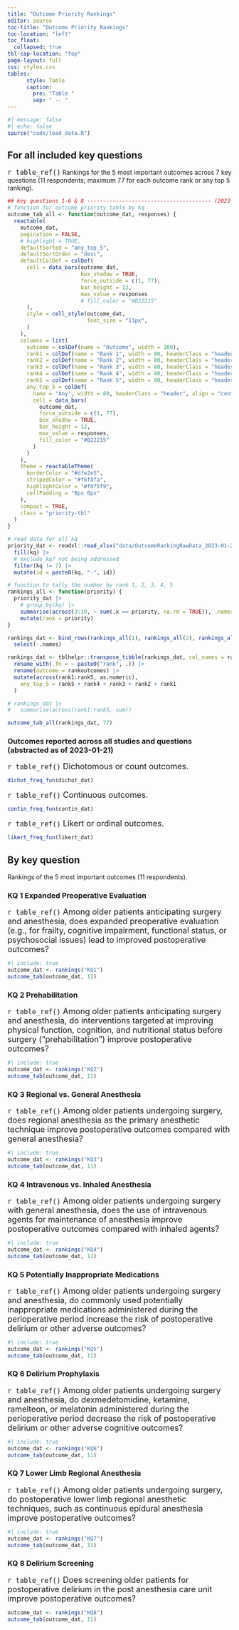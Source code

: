 ```yaml
---
title: "Outcome Priority Rankings"
editor: source
toc-title: "Outcome Priority Rankings"
toc-location: "left"
toc_float: 
  collapsed: true
tbl-cap-location: "top"
page-layout: full
css: styles.css
tables:
      style: Table
      caption:
        pre: "Table "
        sep: " -- "
---
```



```r
#| message: false
#| echo: false
source("code/load_data.R")
```

## For all included key questions 

<font size = 4> `r table_ref()`</font> Rankings for the 5 most important outcomes across 7 key questions (11 respondents; maximum 77 for each outcome rank or any top 5 ranking).

```r
## key questions 1-6 & 8 --------------------------------------- (2023-01-24 11:48) @----
# function for outcome priority table by kq
outcome_tab_all <- function(outcome_dat, responses) {
  reactable(
    outcome_dat,
    pagination = FALSE,
    # highlight = TRUE,
    defaultSorted = "any_top_5",
    defaultSortOrder = "desc",
    defaultColDef = colDef(
      cell = data_bars(outcome_dat,
                       box_shadow = TRUE,
                       force_outside = c(1, 77),
                       bar_height = 12,
                       max_value = responses
                       # fill_color = "#B22215"
      ),
      style = cell_style(outcome_dat,
                         font_size = "11px",
      )
    ),
    columns = list(
      outcome = colDef(name = "Outcome", width = 200),
      rank1 = colDef(name = "Rank 1", width = 80, headerClass = "header", align = "center"),
      rank2 = colDef(name = "Rank 2", width = 80, headerClass = "header", align = "center"),
      rank3 = colDef(name = "Rank 3", width = 80, headerClass = "header", align = "center"),
      rank4 = colDef(name = "Rank 4", width = 80, headerClass = "header", align = "center"),
      rank5 = colDef(name = "Rank 5", width = 80, headerClass = "header", align = "center"),
      any_top_5 = colDef(
        name = "Any", width = 80, headerClass = "header", align = "center",
        cell = data_bars(
          outcome_dat,
          force_outside = c(1, 77),
          box_shadow = TRUE,
          bar_height = 12,
          max_value = responses,
          fill_color = "#B22215"
        )
      )
    ),
    theme = reactableTheme(
      borderColor = "#dfe2e5",
      stripedColor = "#f6f8fa",
      highlightColor = "#f0f5f9",
      cellPadding = "0px 0px"
    ),
    compact = TRUE,
    class = "priority-tbl"
  )
}

# read data for all kq
priority_dat <- readxl::read_xlsx("data/OutcomeRankingRawData_2023-01-23_edit.xlsx", range = "A1:S89", sheet = "data") |>
  fill(kq) |>
  # exclude kq7 not being addressed
  filter(kq != 7) |>
  mutate(id = paste0(kq, "-", id))

# function to tally the number by rank 1, 2, 3, 4, 5
rankings_all <- function(priority) {
  priority_dat |>
    # group_by(kq) |>
    summarise(across(3:19, ~ sum(.x == priority, na.rm = TRUE)), .names = "{.col}") |>
    mutate(rank = priority)
}

rankings_dat <- bind_rows(rankings_all(1), rankings_all(2), rankings_all(3), rankings_all(4), rankings_all(5)) |>
  select(-.names)

rankings_dat <- tblhelpr::transpose_tibble(rankings_dat, col_names = rank, id_col = "outcomes") |>
  rename_with(.fn = ~ paste0("rank", .)) |>
  rename(outcome = rankoutcomes) |>
  mutate(across(rank1:rank5, as.numeric),
    any_top_5 = rank5 + rank4 + rank3 + rank2 + rank1
  )

# rankings_dat |>
#   summarise(across(rank1:rank5, sum))

outcome_tab_all(rankings_dat, 77)
```

### Outcomes reported across all studies and questions (abstracted as of 2023-01-21)

<font size = 4> `r table_ref()` Dichotomous or count outcomes. </font>

```r
dichot_freq_fun(dichot_dat)
```

<font size = 4> `r table_ref()` Continuous outcomes. </font>

```r
contin_freq_fun(contin_dat)
```

<font size = 4> `r table_ref()` Likert or ordinal outcomes. </font>

```r
likert_freq_fun(likert_dat)
```


## By key question

Rankings of the 5 most important outcomes (11 respondents).

### KQ 1 Expanded Preoperative Evaluation
<font size = 4> `r table_ref()`  Among older patients anticipating surgery and anesthesia, does expanded preoperative evaluation (e.g., for frailty, cognitive impairment, functional status, or psychosocial issues) lead to improved postoperative outcomes? </font>

```r
#| include: true
outcome_dat <- rankings("KQ1")
outcome_tab(outcome_dat, 11)
```

### KQ 2 Prehabilitation 
<font size = 4> `r table_ref()`  Among older patients anticipating surgery and anesthesia, do interventions targeted at improving physical function, cognition, and nutritional status before surgery (“prehabilitation”) improve postoperative outcomes? </font>


```r
#| include: true
outcome_dat <- rankings("KQ2")
outcome_tab(outcome_dat, 11)
```

### KQ 3 Regional vs. General Anesthesia

<font size = 4> `r table_ref()` Among older patients undergoing surgery, does regional anesthesia as the primary anesthetic technique improve postoperative outcomes compared with general anesthesia? </font>

```r
#| include: true
outcome_dat <- rankings("KQ3")
outcome_tab(outcome_dat, 11)
```

### KQ 4 Intravenous vs. Inhaled Anesthesia

<font size = 4> `r table_ref()` Among older patients undergoing surgery with general anesthesia, does the use of intravenous agents for maintenance of anesthesia improve postoperative outcomes compared with inhaled agents? </font>

```r
#| include: true
outcome_dat <- rankings("KQ4")
outcome_tab(outcome_dat, 11)
```

### KQ 5 Potentially Inappropriate Medications

<font size = 4> `r table_ref()` Among older patients undergoing surgery and anesthesia, do commonly used potentially inappropriate medications administered during the perioperative period increase the risk of postoperative delirium or other adverse outcomes? </font>

```r
#| include: true
outcome_dat <- rankings("KQ5")
outcome_tab(outcome_dat, 11)
```

### KQ 6 Delirium Prophylaxis

<font size = 4> `r table_ref()` Among older patients undergoing surgery and anesthesia, do dexmedetomidine, ketamine, ramelteon, or melatonin administered during the perioperative period decrease the risk of postoperative delirium or other adverse cognitive outcomes? </font>

```r
#| include: true
outcome_dat <- rankings("KQ6")
outcome_tab(outcome_dat, 11)
```

### KQ 7 Lower Limb Regional Anesthesia
<font size = 4> `r table_ref()` Among older patients undergoing surgery, do postoperative lower limb regional anesthetic techniques, such as continuous epidural anesthesia improve postoperative outcomes? </font>

```r
#| include: true
outcome_dat <- rankings("KQ7")
outcome_tab(outcome_dat, 11)
```

### KQ 8 Delirium Screening

<font size = 4> `r table_ref()` Does screening older patients for postoperative delirium in the post anesthesia care unit improve postoperative outcomes? </font>

```r
outcome_dat <- rankings("KQ8")
outcome_tab(outcome_dat, 11)
```

